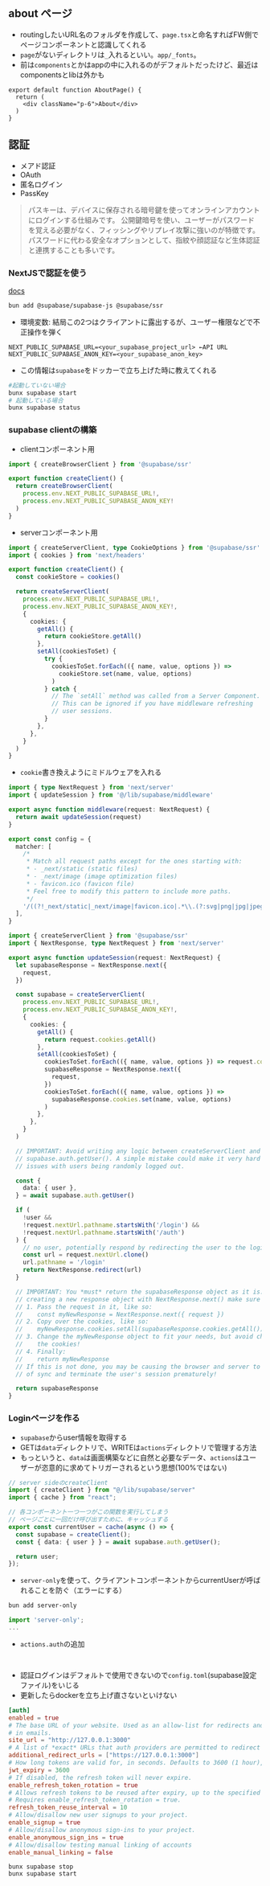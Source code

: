 ## about ページ
- routingしたいURL名のフォルダを作成して、`page.tsx`と命名すればFW側でページコンポーネントと認識してくれる
- `page`がないディレクトリは`_`入れるといい。`app/_fonts`。
- 前は`components`とかはappの中に入れるのがデフォルトだったけど、最近はcomponentsとlibは外かも
```tsx filename="app/about/page.tsx"
export default function AboutPage() {
  return (
    <div className="p-6">About</div>
  )
}
```


## 認証
- メアド認証
- OAuth
- 匿名ログイン
- PassKey
> パスキーは、デバイスに保存される暗号鍵を使ってオンラインアカウントにログインする仕組みです。
公開鍵暗号を使い、ユーザーがパスワードを覚える必要がなく、フィッシングやリプレイ攻撃に強いのが特徴です。
パスワードに代わる安全なオプションとして、指紋や顔認証など生体認証と連携することも多いです。

### NextJSで認証を使う
[docs](https://supabase.com/docs/guides/auth/server-side/nextjs)
```sh
bun add @supabase/supabase-js @supabase/ssr
```
- 環境変数: 結局この2つはクライアントに露出するが、ユーザー権限などで不正操作を弾く
```.env filename=".env.local"
NEXT_PUBLIC_SUPABASE_URL=<your_supabase_project_url> ←API URL
NEXT_PUBLIC_SUPABASE_ANON_KEY=<your_supabase_anon_key>
```

- この情報は`supabase`をドッカーで立ち上げた時に教えてくれる
```sh
#起動していない場合
bunx supabase start
# 起動している場合
bunx supabase status
```

### supabase clientの構築
- clientコンポーネント用
```ts filename="lib/supabase/client.ts"
import { createBrowserClient } from '@supabase/ssr'

export function createClient() {
  return createBrowserClient(
    process.env.NEXT_PUBLIC_SUPABASE_URL!,
    process.env.NEXT_PUBLIC_SUPABASE_ANON_KEY!
  )
}
```
- serverコンポーネント用
```ts filename="lib/supabase/servet.ts"
import { createServerClient, type CookieOptions } from '@supabase/ssr'
import { cookies } from 'next/headers'

export function createClient() {
  const cookieStore = cookies()

  return createServerClient(
    process.env.NEXT_PUBLIC_SUPABASE_URL!,
    process.env.NEXT_PUBLIC_SUPABASE_ANON_KEY!,
    {
      cookies: {
        getAll() {
          return cookieStore.getAll()
        },
        setAll(cookiesToSet) {
          try {
            cookiesToSet.forEach(({ name, value, options }) =>
              cookieStore.set(name, value, options)
            )
          } catch {
            // The `setAll` method was called from a Server Component.
            // This can be ignored if you have middleware refreshing
            // user sessions.
          }
        },
      },
    }
  )
}
```


- `cookie`書き換えようにミドルウェアを入れる

```ts filename="middleware.ts"
import { type NextRequest } from 'next/server'
import { updateSession } from '@/lib/supabase/middleware'

export async function middleware(request: NextRequest) {
  return await updateSession(request)
}

export const config = {
  matcher: [
    /*
     * Match all request paths except for the ones starting with:
     * - _next/static (static files)
     * - _next/image (image optimization files)
     * - favicon.ico (favicon file)
     * Feel free to modify this pattern to include more paths.
     */
    '/((?!_next/static|_next/image|favicon.ico|.*\\.(?:svg|png|jpg|jpeg|gif|webp)$).*)',
  ],
}
```

```ts filename="lib/supabase/middleware.ts"
import { createServerClient } from '@supabase/ssr'
import { NextResponse, type NextRequest } from 'next/server'

export async function updateSession(request: NextRequest) {
  let supabaseResponse = NextResponse.next({
    request,
  })

  const supabase = createServerClient(
    process.env.NEXT_PUBLIC_SUPABASE_URL!,
    process.env.NEXT_PUBLIC_SUPABASE_ANON_KEY!,
    {
      cookies: {
        getAll() {
          return request.cookies.getAll()
        },
        setAll(cookiesToSet) {
          cookiesToSet.forEach(({ name, value, options }) => request.cookies.set(name, value))
          supabaseResponse = NextResponse.next({
            request,
          })
          cookiesToSet.forEach(({ name, value, options }) =>
            supabaseResponse.cookies.set(name, value, options)
          )
        },
      },
    }
  )

  // IMPORTANT: Avoid writing any logic between createServerClient and
  // supabase.auth.getUser(). A simple mistake could make it very hard to debug
  // issues with users being randomly logged out.

  const {
    data: { user },
  } = await supabase.auth.getUser()

  if (
    !user &&
    !request.nextUrl.pathname.startsWith('/login') &&
    !request.nextUrl.pathname.startsWith('/auth')
  ) {
    // no user, potentially respond by redirecting the user to the login page
    const url = request.nextUrl.clone()
    url.pathname = '/login'
    return NextResponse.redirect(url)
  }

  // IMPORTANT: You *must* return the supabaseResponse object as it is. If you're
  // creating a new response object with NextResponse.next() make sure to:
  // 1. Pass the request in it, like so:
  //    const myNewResponse = NextResponse.next({ request })
  // 2. Copy over the cookies, like so:
  //    myNewResponse.cookies.setAll(supabaseResponse.cookies.getAll())
  // 3. Change the myNewResponse object to fit your needs, but avoid changing
  //    the cookies!
  // 4. Finally:
  //    return myNewResponse
  // If this is not done, you may be causing the browser and server to go out
  // of sync and terminate the user's session prematurely!

  return supabaseResponse
}
```

### Loginページを作る
- `supabase`からuser情報を取得する
- GETは`data`ディレクトリで、WRITEは`actions`ディレクトリで管理する方法
- もっというと、`data`は画面構築などに自然と必要なデータ、`actions`はユーザーが恣意的に求めてトリガーされるという思想(100%ではない)

```ts filename="app/data/auth.ts"
// server sideのcreateClient
import { createClient } from "@/lib/supabase/server"
import { cache } from "react";

// 各コンポーネント一つ一つがこの関数を実行してしまう
// ページごとに一回だけ呼び出すために、キャッシュする
export const currentUser = cache(async () => {
  const supabase = createClient();
  const { data: { user } } = await supabase.auth.getUser();

  return user;
});
```
- `server-only`を使って、クライアントコンポーネントからcurrentUserが呼ばれることを防ぐ（エラーにする）
```sh
bun add server-only
```
```ts {1} filename="app/data/auth.ts"
import 'server-only';
...
```

- `actions.auth`の追加
```tsx filename="app/actions/auth.ts"


```
- 認証ログインはデフォルトで使用できないので`config.toml`(supabase設定ファイル)をいじる
- 更新したらdockerを立ち上げ直さないといけない

```toml filename="config.toml"
[auth]
enabled = true
# The base URL of your website. Used as an allow-list for redirects and for constructing URLs used
# in emails.
site_url = "http://127.0.0.1:3000"
# A list of *exact* URLs that auth providers are permitted to redirect to post authentication.
additional_redirect_urls = ["https://127.0.0.1:3000"]
# How long tokens are valid for, in seconds. Defaults to 3600 (1 hour), maximum 604,800 (1 week).
jwt_expiry = 3600
# If disabled, the refresh token will never expire.
enable_refresh_token_rotation = true
# Allows refresh tokens to be reused after expiry, up to the specified interval in seconds.
# Requires enable_refresh_token_rotation = true.
refresh_token_reuse_interval = 10
# Allow/disallow new user signups to your project.
enable_signup = true
# Allow/disallow anonymous sign-ins to your project.
enable_anonymous_sign_ins = true
# Allow/disallow testing manual linking of accounts
enable_manual_linking = false
```

```
bunx supabase stop
bunx supabase start
```